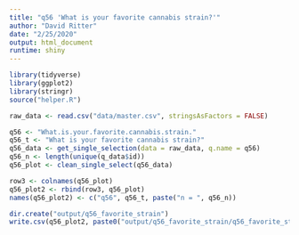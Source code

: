 ```yaml
---
title: "q56 'What is your favorite cannabis strain?'"
author: "David Ritter"
date: "2/25/2020"
output: html_document
runtime: shiny
---
```


```r
library(tidyverse)
library(ggplot2)
library(stringr)
source("helper.R")
```

```r
raw_data <- read.csv("data/master.csv", stringsAsFactors = FALSE)
```

```r
q56 <- "What.is.your.favorite.cannabis.strain."
q56_t <- "What is your favorite cannabis strain?"
q56_data <- get_single_selection(data = raw_data, q.name = q56)
q56_n <- length(unique(q_data$id))
q56_plot <- clean_single_select(q56_data)
```

```r
row3 <- colnames(q56_plot)
q56_plot2 <- rbind(row3, q56_plot)
names(q56_plot2) <- c("q56", q56_t, paste("n = ", q56_n))
```

```r
dir.create("output/q56_favorite_strain")
write.csv(q56_plot2, paste0("output/q56_favorite_strain/q56_favorite_strain_", q56_n,".csv"), row.names=F)
```
